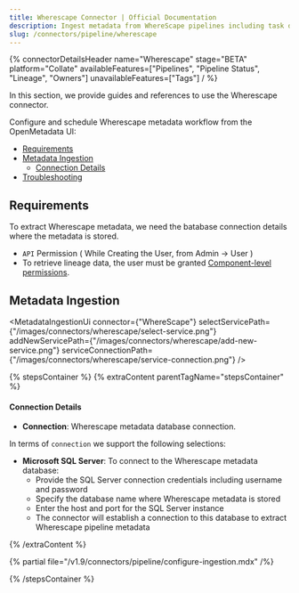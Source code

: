 ```yaml
---
title: Wherescape Connector | Official Documentation
description: Ingest metadata from WhereScape pipelines including task details, schedules, and lineage paths.
slug: /connectors/pipeline/wherescape
---
```






{% connectorDetailsHeader
name="Wherescape"
stage="BETA"
platform="Collate"
availableFeatures=["Pipelines", "Pipeline Status", "Lineage", "Owners"]
unavailableFeatures=["Tags"]
/ %}

In this section, we provide guides and references to use the Wherescape connector.

Configure and schedule Wherescape metadata workflow from the OpenMetadata UI:

- [Requirements](#requirements)
- [Metadata Ingestion](#metadata-ingestion)
    - [Connection Details](#connection-details)
- [Troubleshooting](/connectors/pipeline/wherescape/troubleshooting)

<IngestionModeTiles yamlPath="/snippets/connectors/pipeline/wherescape/yaml" />

## Requirements
To extract Wherescape metadata, we need the batabase connection details where the metadata is stored.

- `API` Permission ( While Creating the User, from Admin -> User )
- To retrieve lineage data, the user must be granted [Component-level permissions](https://docs.matillion.com/metl/docs/2932106/#component).

## Metadata Ingestion

<MetadataIngestionUi connector={"WhereScape"} selectServicePath={"/images/connectors/wherescape/select-service.png"} addNewServicePath={"/images/connectors/wherescape/add-new-service.png"} serviceConnectionPath={"/images/connectors/wherescape/service-connection.png"} />

{% stepsContainer %}
{% extraContent parentTagName="stepsContainer" %}

#### Connection Details

- **Connection**: Wherescape metadata database connection.

In terms of `connection` we support the following selections:

- **Microsoft SQL Server**: To connect to the Wherescape metadata database:
  - Provide the SQL Server connection credentials including username and password
  - Specify the database name where Wherescape metadata is stored
  - Enter the host and port for the SQL Server instance
  - The connector will establish a connection to this database to extract Wherescape pipeline metadata

{% /extraContent %}

<TestConnection />

{% partial file="/v1.9/connectors/pipeline/configure-ingestion.mdx" /%}

<IngestionScheduleAndDeploy />

{% /stepsContainer %}
